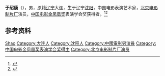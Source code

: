 '''于绍康'''（{{bd|1925年|}}），男，原籍[[辽宁|辽宁]]大连，生于辽宁[[沈阳|沈阳]]，中国电影表演艺术家，[[北京电影制片厂|北京电影制片厂]]演员，[[中国电影金凤凰奖|中国电影金凤凰奖]]表演学会奖获得者。<ref>{{Cite book|title=中华当代文化名人大辞典|author=张品兴, 殷登祥, 陈有进等主编|publisher=中国广播电视出版社|year=1992|isbn=9787504315137|location=北京|pages=}}</ref><ref>{{Cite book|title=中国电影电视艺术家辞典|author=何厚桢主编|publisher=中国学术期刊（光盘版）电子杂志社|year=2007|isbn=|location=北京|pages=}}</ref>

== 参考资料 ==
{{reflist}}

{{中国人物小作品}}
{{中国电影金凤凰奖|nocat}}

{{Authority control}}
{{DEFAULTSORT:Yu于}}
[[Category:于姓|Shao]]
[[Category:大连人|Category:大连人]]
[[Category:沈阳人|Category:沈阳人]]
[[Category:中國電影男演員|Category:中國電影男演員]]
[[Category:中国电影金凤凰奖表演学会奖得主|Category:中国电影金凤凰奖表演学会奖得主]]
[[Category:北京电影制片厂演员|Category:北京电影制片厂演员]]